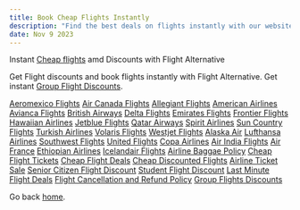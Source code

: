 ```yaml
---
title: Book Cheap Flights Instantly
description: "Find the best deals on flights instantly with our website. Book cheap flights and save big on your next trip.Save time and money by booking cheap flights instantly with our website. Find the best deals and start planning your next adventure today."
date: Nov 9 2023
---
```


Instant [Cheap flights](https://flightalternative.com/) amd Discounts with Flight Alternative

Get Flight discounts and book flights instantly with Flight Alternative. Get instant [Group Flight Discounts](https://flightalternative.com/group-travel/).

[Aeromexico Flights](https://flightalternative.com/aeromexico-airlines/)
[Air Canada Flights](https://flightalternative.com/air-canada-airlines/)
[Allegiant Flights](https://flightalternative.com/allegiant-airlines/)
[American Airlines](https://flightalternative.com/american-airlines/)
[Avianca Flights](https://flightalternative.com/avianca-airlines/)
[British Airways](https://flightalternative.com/british-airways/)
[Delta Flights](https://flightalternative.com/delta-airlines/)
[Emirates Flights](https://flightalternative.com/emirates-airlines/)
[Frontier Flights](https://flightalternative.com/frontier-airlines/)
[Hawaiian Airlines](https://flightalternative.com/hawaiian-airlines/)
[Jetblue Flights](https://flightalternative.com/jetblue-airlines/)
[Qatar Airways](https://flightalternative.com/qatar-airways/)
[Spirit Airlines](https://flightalternative.com/spirit-airlines/)
[Sun Country Flights](https://flightalternative.com/sun-country-airlines/)
[Turkish Airlines](https://flightalternative.com/turkish-airlines/)
[Volaris Flights](https://flightalternative.com/volaris-airlines/)
[Westjet Flights](https://flightalternative.com/westjet-airlines/)
[Alaska Air](https://flightalternative.com/alaska-airlines/)
[Lufthansa Airlines](https://flightalternative.com/lufthansa-airlines/)
[Southwest Flights](https://flightalternative.com/southwest-airlines/)
[United Flights](https://flightalternative.com/united-airlines/)
[Copa Airlines](https://flightalternative.com/copa-airlines/)
[Air India Flights](https://flightalternative.com/air-india-flights/)
[Air France](https://flightalternative.com/air-france-airlines/)
[Ethiopian Airlines](https://flightalternative.com/ethiopian-airlines/)
[Icelandair Flights](https://flightalternative.com/icelandair-flights/)
[Airline Baggae Policy](https://flightalternative.com/airlines-baggage-policy/)
[Cheap Flight Tickets](https://flightalternative.com/cheap-flight-tickets/)
[Cheap Flight Deals](https://flightalternative.com/cheap-flight-deals/)
[Cheap Discounted Flights](https://flightalternative.com/cheap-discount-flights/)
[Airline Ticket Sale](https://flightalternative.com/airline-tickets-on-sale/)
[Senior Citizen Flight Discount](https://flightalternative.com/senior-citizen-airline-discounts/)
[Student Flight Discount](https://flightalternative.com/student-discount-flights/)
[Last Minute Flight Deals](https://flightalternative.com/last-minute-flight-deals/)
[Flight Cancellation and Refund Policy](https://flightalternative.com/flight-cancellation-refund-policy/)
[Group Flights Discounts](https://flightalternative.com/group-travel/)


Go back [home](/).

